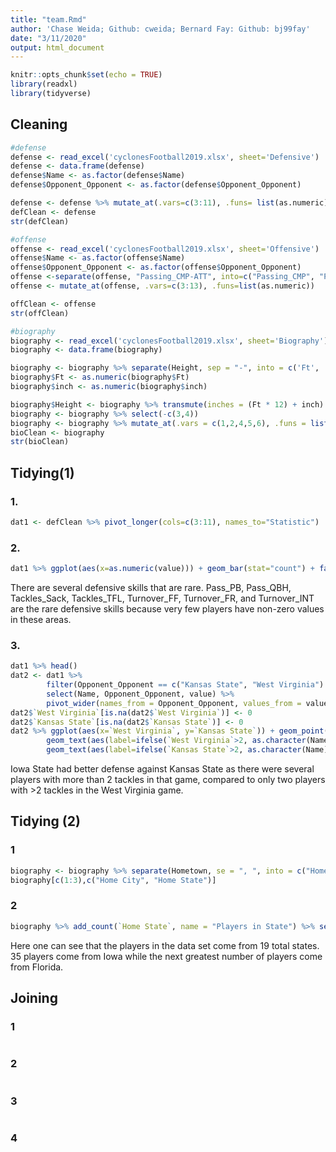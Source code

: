```yaml
---
title: "team.Rmd"
author: 'Chase Weida; Github: cweida; Bernard Fay: Github: bj99fay'
date: "3/11/2020"
output: html_document
---
```


```r
knitr::opts_chunk$set(echo = TRUE)
library(readxl)
library(tidyverse)
```

## Cleaning
```r
#defense
defense <- read_excel('cyclonesFootball2019.xlsx', sheet='Defensive')
defense <- data.frame(defense)
defense$Name <- as.factor(defense$Name)
defense$Opponent_Opponent <- as.factor(defense$Opponent_Opponent)

defense <- defense %>% mutate_at(.vars=c(3:11), .funs= list(as.numeric))
defClean <- defense
str(defClean)

#offense
offense <- read_excel('cyclonesFootball2019.xlsx', sheet='Offensive')
offense$Name <- as.factor(offense$Name)
offense$Opponent_Opponent <- as.factor(offense$Opponent_Opponent)
offense <-separate(offense, "Passing_CMP-ATT", into=c("Passing_CMP", "Passing_ATT"), sep="-\r\n ")
offense <- mutate_at(offense, .vars=c(3:13), .funs=list(as.numeric))

offClean <- offense
str(offClean)

#biography
biography <- read_excel('cyclonesFootball2019.xlsx', sheet='Biography')
biography <- data.frame(biography)

biography <- biography %>% separate(Height, sep = "-", into = c('Ft', 'inch'), remove = TRUE)  
biography$Ft <- as.numeric(biography$Ft)
biography$inch <- as.numeric(biography$inch)

biography$Height <- biography %>% transmute(inches = (Ft * 12) + inch)
biography <- biography %>% select(-c(3,4))
biography <- biography %>% mutate_at(.vars = c(1,2,4,5,6), .funs = list(as.factor)) %>% mutate_at(.vars = c(3), .funs = list(as.numeric))
bioClean <- biography
str(bioClean)
```

## Tidying(1)
### 1.
```r
dat1 <- defClean %>% pivot_longer(cols=c(3:11), names_to="Statistic")
```

### 2.
```r
dat1 %>% ggplot(aes(x=as.numeric(value))) + geom_bar(stat="count") + facet_wrap(~Statistic) + xlab("value")
```

There are several defensive skills that are rare. Pass_PB, Pass_QBH, Tackles_Sack, Tackles_TFL, Turnover_FF, Turnover_FR, and Turnover_INT are the rare defensive skills because very few players have non-zero values in these areas.

### 3.
```r
dat1 %>% head()
dat2 <- dat1 %>%
        filter(Opponent_Opponent == c("Kansas State", "West Virginia") & Statistic == "Tackles_Solo") %>%
        select(Name, Opponent_Opponent, value) %>%
        pivot_wider(names_from = Opponent_Opponent, values_from = value)
dat2$`West Virginia`[is.na(dat2$`West Virginia`)] <- 0
dat2$`Kansas State`[is.na(dat2$`Kansas State`)] <- 0
dat2 %>% ggplot(aes(x=`West Virginia`, y=`Kansas State`)) + geom_point() + 
        geom_text(aes(label=ifelse(`West Virginia`>2, as.character(Name),'')), hjust=0, vjust=0) +
        geom_text(aes(label=ifelse(`Kansas State`>2, as.character(Name),'')), hjust=0, vjust=0)
```

Iowa State had better defense against Kansas State as there were several players with more than 2 tackles in that game, compared to only two players with >2 tackles in the West Virginia game.

## Tidying (2)
### 1
```r
biography <- biography %>% separate(Hometown, se = ", ", into = c("Home City", "Home State"))
biography[c(1:3),c("Home City", "Home State")]
```

### 2
```r
biography %>% add_count(`Home State`, name = "Players in State") %>% select(`Home State`, `Players in State`) %>% distinct()
```
Here one can see that the players in the data set come from 19 total states. 35 players come from Iowa while the next greatest number of players come from Florida. 

## Joining
### 1
```r

```

### 2
```r

```

### 3
```r

```

### 4
```r

```